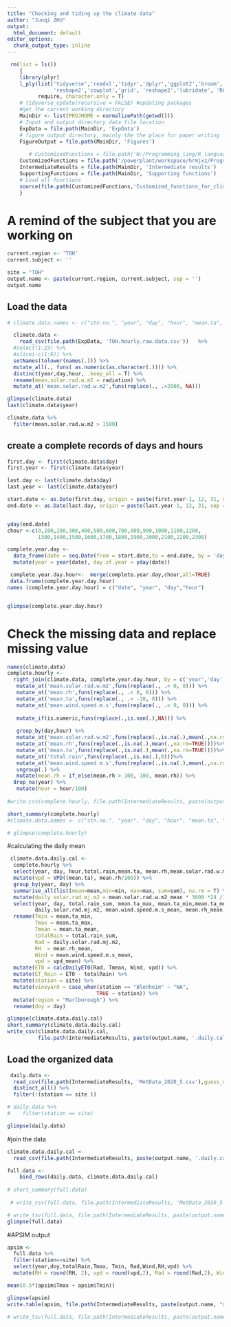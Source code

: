 ```yaml
---
title: "Checking and tiding up the climate data"
author: "Junqi ZHU"
output:
  html_document: default
editor_options: 
  chunk_output_type: inline
---
```


```r
 rm(list = ls())
    {
    library(plyr)
    l_ply(list('tidyverse','readxl','tidyr','dplyr','ggplot2','broom','ggthemes','plotly','purrr',
               'reshape2','cowplot','grid', 'reshape2','lubridate', 'RColorBrewer', 'datacheck'), 
          require, character.only = T)
    # tidyverse_update(recursive = FALSE) #updating packages
    #get the current working directory
    MainDir <- list(PROJHOME = normalizePath(getwd()))
    # Input and output directory data file location
    ExpData = file.path(MainDir, 'ExpData')
    # figure output directory, mainly the the place for paper writing 
    FigureOutput = file.path(MainDir, 'Figures')
    
       # CustomizedFunctions = file.path('W:/Programming_lang/R_language/Function_library/')
    CustomizedFunctions = file.path('/powerplant/workspace/hrmjxz/Programming_lang/R_language/Function_library/')
    IntermediateResults = file.path(MainDir, 'Intermediate results')  
    SupportingFunctions = file.path(MainDir, 'Supporting functions')
    # Load all functions
    source(file.path(CustomizedFunctions,'Customized_functions_for_climate.R'))
    } 
```

# A remind of the subject that you are working on
```r
current.region <- 'TOH'
current.subject <- ''

site = "TOH"
output.name <- paste(current.region, current.subject, sep = '')
output.name

```

## Load the data
```r
# climate.data.names <- c("stn.no.", "year", "day", "hour", "mean.ta", "mean.rh", "Radiation", "mean.wind.speed.m.s")

  climate.data <- 
    read_csv(file.path(ExpData, 'TOH.hourly.raw.data.csv'))   %>% 
  #select(1:23) %>% 
  #slice(-c(1:6)) %>% 
  setNames(tolower(names(.))) %>% 
  mutate_all(., funs( as.numeric(as.character(.)))) %>% 
  distinct(year,day,hour, .keep_all = T) %>% 
  rename(mean.solar.rad.w.m2 = radiation) %>% 
  mutate_at('mean.solar.rad.w.m2',funs(replace(., .>2000, NA))) 

glimpse(climate.data)
last(climate.data$year)

climate.data %>% 
  filter(mean.solar.rad.w.m2 > 1500)
```

## create a complete records of days and hours

```r

first.day <- first(climate.data$day)
first.year <- first(climate.data$year)

last.day <- last(climate.data$day)
last.year <- last(climate.data$year)

start.date <- as.Date(first.day, origin = paste(first.year-1, 12, 31, sep = '-'))
end.date <- as.Date(last.day, origin = paste(last.year-1, 12, 31, sep = '-'))


yday(end.date)
chour <-c(0,100,200,300,400,500,600,700,800,900,1000,1100,1200,
          1300,1400,1500,1600,1700,1800,1900,2000,2100,2200,2300)

complete.year.day <- 
  data_frame(date = seq.Date(from = start.date,to = end.date, by = 'day')) %>% 
  mutate(year = year(date), day.of.year = yday(date)) 

 complete.year.day.hour<-  merge(complete.year.day,chour,all=TRUE)
 data.frame(complete.year.day.hour)
names (complete.year.day.hour) = c("date", "year", "day","hour")


glimpse(complete.year.day.hour)

```

# Check the missing data and replace missing value
```r
names(climate.data)
complete.hourly <- 
  right_join(climate.data, complete.year.day.hour, by = c('year','day', 'hour')) %>% 
   mutate_at('mean.solar.rad.w.m2',funs(replace(., .< 0, 0))) %>% 
   mutate_at('mean.rh',funs(replace(., .< 0, 0))) %>% 
   mutate_at('mean.ta',funs(replace(., .< -10, 0))) %>% 
   mutate_at('mean.wind.speed.m.s',funs(replace(., .< 0, 0))) %>% 
  
   mutate_if(is.numeric,funs(replace(.,is.nan(.),NA))) %>% 
  
   group_by(day,hour) %>%
   mutate_at('mean.solar.rad.w.m2',funs(replace(.,is.na(.),mean(.,na.rm=TRUE))))%>%
   mutate_at('mean.rh',funs(replace(.,is.na(.),mean(.,na.rm=TRUE))))%>%
   mutate_at('mean.ta',funs(replace(.,is.na(.),mean(.,na.rm=TRUE))))%>%
   mutate_at('total.rain',funs(replace(.,is.na(.),0)))%>%
   mutate_at('mean.wind.speed.m.s',funs(replace(.,is.na(.),mean(.,na.rm=TRUE))))%>%
   ungroup(.) %>% 
   mutate(mean.rh = if_else(mean.rh > 100, 100, mean.rh)) %>% 
  drop_na(year) %>% 
   mutate(hour = hour/100)
    
#write.csv(complete.hourly, file.path(IntermediateResults, paste(output.name, '.csv',sep = '')))

short_summary(complete.hourly)  
#climate.data.names <- c("stn.no.", "year", "day", "hour", "mean.ta", "RH", "Radiation", "mean.wind.speed.m.s")

# glimpse(complete.hourly)
```
#calculating the daily mean
```r

 climate.data.daily.cal <-
  complete.hourly %>% 
  select(year, day, hour,total.rain,mean.ta, mean.rh,mean.solar.rad.w.m2,mean.wind.speed.m.s) %>%
  mutate(vpd = VPD((mean.ta), mean.rh/100)) %>% 
  group_by(year, day) %>% 
  summarise_all(list(mean=mean,min=min, max=max, sum=sum), na.rm = T) %>% 
  mutate(daily.solar.rad.mj.m2 = mean.solar.rad.w.m2_mean * 3600 *24 /1e6 ) %>%
  select(year, day, total.rain_sum, mean.ta_max, mean.ta_min,mean.ta_mean,
         daily.solar.rad.mj.m2, mean.wind.speed.m.s_mean, mean.rh_mean, vpd_mean) %>% 
  rename(Tmin = mean.ta_min, 
         Tmax = mean.ta_max,
         Tmean = mean.ta_mean,
         totalRain = total.rain_sum,
         Rad = daily.solar.rad.mj.m2, 
         RH  = mean.rh_mean,
         Wind = mean.wind.speed.m.s_mean, 
         vpd = vpd_mean) %>% 
  mutate(ET0 = calcDailyET0(Rad, Tmean, Wind, vpd)) %>% 
  mutate(ET_Rain = ET0 - totalRain) %>% 
  mutate(station = site) %>% 
  mutate(vineyard = case_when(station == "Blenheim" ~ "NA",
                             TRUE ~ station)) %>% 
  mutate(region = "Marlborough") %>% 
  rename(doy = day)

glimpse(climate.data.daily.cal)
short_summary(climate.data.daily.cal)
write_csv(climate.data.daily.cal, 
          file.path(IntermediateResults, paste(output.name, '.daily.cal.csv',sep = '')))

```

<!-- # organize the data for input into GroIMP -->

<!-- ```{r, fig.width=15, fig.height=25,echo=FALSE} -->
<!-- FPAR = 0.55 -->
<!-- WATT_TO_PPFD = 4.55 -->

<!-- date = as.Date("2019-2-04") -->
<!-- yday(date) -->
<!-- leap_year(2019) -->

<!-- climate.data.hourly.new <-  -->
<!--   complete.hourly %>%  -->
<!--   mutate(hour = hour/100) %>%  -->
<!--  # mutate( hour= if_else(hour==24, 0, hour)) %>%  -->
<!--   arrange(year,day,hour) %>%  -->
<!--   mutate(total.radiation.umol.m2.s = as.numeric(radiation) * WATT_TO_PPFD) %>%  -->
<!--   mutate(CO2.ppm = 400, swp.MPa = -0.2, mean.rh = mean.rh/100,stn.no.=133 ) %>%  -->
<!--   select(day, hour, mean.ta, mean.rh,total.radiation.umol.m2.s,CO2.ppm, mean.wind.speed.m.s, swp.MPa, year, stn.no.) #%>% -->
<!--   #filter((year == 2019)) -->

<!-- write_csv(climate.data.hourly.new, file.path(IntermediateResults,  -->
<!--                     paste('TOH.climate.data.hourly.csv',sep = '')))   -->
<!-- #names(complete.hourly) -->

<!-- ``` -->

## Load the organized data
```r

 daily.data <- 
  read_csv(file.path(IntermediateResults, 'MetData_2020_5.csv'),guess_max = 1000) %>% 
  distinct_all() %>% 
  filter(!(station == site ))

# daily.data %>%
#    filter(station == site) 

glimpse(daily.data)

```

#join the data
```r

climate.data.daily.cal <- 
  read_csv(file.path(IntermediateResults, paste(output.name, '.daily.cal.csv',sep = '')))

full.data <- 
    bind_rows(daily.data, climate.data.daily.cal) 
 
# short_summary(full.data)
 
 # write_csv(full.data, file.path(IntermediateResults, 'MetData_2020_5.csv'))

# write_tsv(full.data, file.path(IntermediateResults, paste(output.name, "met", sep = '.')))
glimpse(full.data)
```

#APSIM output
```r

apsim <- 
  full.data %>% 
  filter(station==site) %>% 
  select(year,doy,totalRain,Tmax, Tmin, Rad,Wind,RH,vpd) %>% 
  mutate(RH = round(RH, 2), vpd = round(vpd,2), Rad = round(Rad,2), Wind = round(Rad,2))

mean(0.5*(apsim$Tmax + apsim$Tmin))

glimpse(apsim)
write.table(apsim, file.path(IntermediateResults, paste(output.name, "met", sep = '.')), row.names = F, sep = ' ')

# write_tsv(full.data, file.path(IntermediateResults, paste(output.name, "met", sep = '.')))

```

